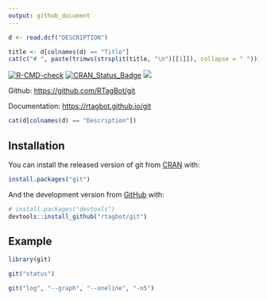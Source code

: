 ```yaml
---
output: github_document   
---
```


<!-- README.md is generated from README.Rmd. Please edit that file -->


```r
d <- read.dcf("DESCRIPTION")
```

```r
title <- d[colnames(d) == "Title"]
cat(c("# ", paste(trimws(strsplit(title, "\n")[[1]]), collapse = " ")))
```

<!-- badges: start -->
[![R-CMD-check](https://github.com/rtagbot/git/workflows/R-CMD-check/badge.svg)](https://github.com/rtagbot/git/actions)
[![CRAN\_Status\_Badge](https://www.r-pkg.org/badges/version/git)](https://cran.r-project.org/package=git)
[![](https://cranlogs.r-pkg.org/badges/grand-total/git)](https://cran.r-project.org/package=git)
<!-- badges: end -->


Github: [https://github.com/RTagBot/git](https://github.com/RTagBot/git)

Documentation: [https://rtagbot.github.io/git](https://rtagbot.github.io/git/)

```r
cat(d[colnames(d) == "Description"])
```

## Installation

You can install the released version of git from [CRAN](https://CRAN.R-project.org) with:

``` r
install.packages("git")
```

And the development version from [GitHub](https://github.com/) with:

``` r
# install.packages("devtools")
devtools::install_github("rtagbot/git")
```
## Example

```r
library(git)

git("status")

git("log", "--graph", "--oneline", "-n5")
```
